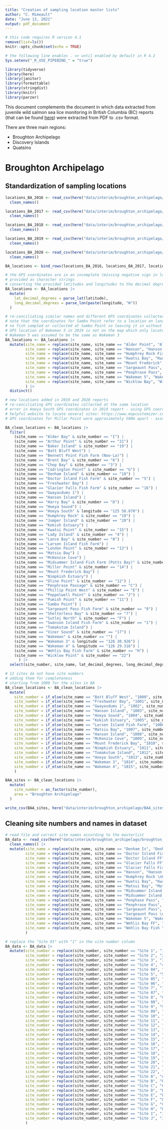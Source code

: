 ```yaml
---
title: "Creation of sampling location master lists"
author: "C. Mimeault"
date: "June 13, 2021"
output: pdf_document
---
```


```r
# this code requires R version 4.1
remove(list=ls())
knitr::opts_chunk$set(echo = TRUE)

# the following line enables . => until enabled by default in R 4.2
Sys.setenv("_R_USE_PIPEBIND_" = "true") 
```

```r
library(tidyverse)
library(here)
library(janitor)
library(formattable)
library(stringdist)
library(knitr)
library(parzer)
```

This document complements the document in which data extracted from juvenile wild salmon sea lice monitoring in British Columbia (BC) reports (that can be found [here](https://mowi.com/caw/sustainability/wild-salmonid-lice-monitoring/)) were extracted from PDF to .csv format. 

There are three main regions:

* Broughton Archipelago
* Discovery Islands
* Quatsino

# Broughton Archipelago

## Standardization of sampling locations

```r
locations_BA_2016 <- read_csv(here("data/interim/broughton_archipelago/all_broughton_archipelago_locations_2016.csv")) |> 
  clean_names()

locations_BA_2017 <- read_csv(here("data/interim/broughton_archipelago/all_broughton_archipelago_locations_2017.csv")) |> 
  clean_names()

locations_BA_2018 <- read_csv(here("data/interim/broughton_archipelago/all_broughton_archipelago_locations_2018.csv")) |> 
  clean_names()

locations_BA_2019 <- read_csv(here("data/interim/broughton_archipelago/all_broughton_archipelago_locations_2019.csv")) |> 
  clean_names()

locations_BA_2020 <- read_csv(here("data/interim/broughton_archipelago/all_broughton_archipelago_locations_2020.csv")) |> 
  clean_names()

BA_locations <- bind_rows(locations_BA_2016, locations_BA_2017, locations_BA_2018, locations_BA_2019, locations_BA_2020)
```

```r
# the GPS coordinates are in an incomplete (missing negative sign in longitudes) degrees and decimal minutes (DD:MM.MM) format
# provided as character strings
# converting the provided latitudes and longitudes to the decimal degrees (DD.DD) format with the parzer package
BA_locations <- BA_locations |>
  mutate(
    lat_decimal_degrees = parse_lat(latitude),
    long_decimal_degrees = parse_lon(paste(longitude, "W"))
  )
```

```r
# re-conciliating similar names and different GPS coordinates collected at the same location
# note that the coordinates for Sambo Point refer to a location on land which seems to be an error
# no fish sampled or collected at Sambo Point so leaving it in without correction
# GPS location of Wakeman 5 in 2019 is not on the map which only locates Wakeman 3 and 4
# Wakeman 5 was assumed to be the same as Wakeman 3
BA_locations <- BA_locations |>
  mutate(site_name = replace(site_name, site_name == "Alder Point", "Alder Bay"),
         site_name = replace(site_name, site_name == "Hanson", "Hanson Island"),
         site_name = replace(site_name, site_name == "Humphrey Rock Fish Farm", "Humphrey Rock"),
         site_name = replace(site_name, site_name == "Kwatsi Bay", "Kwatsi Point"),         
         site_name = replace(site_name, site_name == "Mount Frederick", "Mount Frederick Bay"),
         site_name = replace(site_name, site_name == "Sargeaunt Pass", "Sargeaunt Pass Fish Farm"),
         site_name = replace(site_name, site_name == "Penphrase Pass", "Penphrase Passage"),
         site_name = replace(site_name, site_name == "Wakeman 5", "Wakeman 3"),
         site_name = replace(site_name, site_name == "Wicklow Bay", "Wicklow Point")
         ) |>
  distinct()
```

```r
# new locations added in 2019 and 2020 reports
# re-conciliating GPS coordinates collected at the same location 
# error in Hoeya South GPS coordinates in 2019 report - using GPS coordinates from 2020 report
# helpful website to locate several sites: https://www.mapcustomizer.com/
# GPS coordinates for Millar Point were approximately 500m apart - assumed to be the same location

BA_clean_locations <- BA_locations |>
  filter(
    (site_name == "Alder Bay" & site_number == "I") |
    (site_name == "Arthur Point" & site_number == "21") |
    (site_name == "Baker Island" & site_number == "19") |
    (site_name == "Batt Bluff West") |
    (site_name == "Bennett Point Fish Farm (Noo-La)") |
    (site_name == "Brent Bay" & site_number == "6") |
    (site_name == "Chop Bay" & site_number == "3") |
    (site_name == "Codrington Point" & site_number == "G") |
    (site_name == "Denham Island" & site_number == "18") |
    (site_name == "Doctor Island Fish Farm" & site_number == "5") |
    (site_name == "Freshwater Bay") |
    (site_name == "Glacier Falls Fish Farm" & site_number == "16") |
    (site_name == "Gwayasdums 1") |
    (site_name == "Hanson Island") |
    (site_name == "Harry Bay" & site_number == "D") |
    (site_name == "Hoeya Sound") | 
    (site_name == "Hoeya South" & longitude == "125 58.870") |
    (site_name == "Humphrey Rock" & site_number == "10") |
    (site_name == "Jumper Island" & site_number == "20") |
    (site_name == "Kokish Estuary") |
    (site_name == "Kwatsi Point" & site_number == "15") |
    (site_name == "Lady Island" & site_number == "4") |
    (site_name == "Lance Bay" & site_number == "8") |
    (site_name == "Larsen Island Fish Farm") |
    (site_name == "London Point" & site_number == "13") |
    (site_name == "Matsiu Bay") |
    (site_name == "McKenzie Cove") |
    (site_name == "Midsummer Island Fish Farm (Potts Bay)" & site_number == "2") |
    (site_name == "Miller Point" & site_number == "14") |
    (site_name == "Mount Frederick Bay") |
    (site_name == "Nimpkish Estuary") |
    (site_name == "Oline Point" & site_number == "12") |
    (site_name == "Penphrase Passage" & site_number == "C") |
    (site_name == "Phillip Point West" & site_number == "E") |
    (site_name == "Poppelwell Point" & site_number == "J") |
    (site_name == "Pumish Point" & site_number == "11") |
    (site_name == "Sambo Point") |
    (site_name == "Sargeaunt Pass Fish Farm" & site_number == "9") |
    (site_name == "Shelterless Bay" & site_number == "7") |
    (site_name == "Sutlej North" & site_number == "F") |
    (site_name == "Swanson Island Fish Farm" & site_number == "1") |
    (site_name == "Tomakstum Island") |
    (site_name == "Viner Sound" & site_number == "17") |
    (site_name == "Wakeman" & site_number == "") |
    (site_name == "Wakeman 3" & longitude == "126 30.926") |
    (site_name == "Wakeman 4" & longitude == "126 29.316") |
    (site_name == "Wehlis Bay Fish Farm" & site_number == "H") |
    (site_name == "Wicklow Point" & site_number == "22")
      ) |>
  select(site_number, site_name, lat_decimal_degrees, long_decimal_degrees)
```

```r
# 12 sites do not have site numbers
# adding them for completeness
# starting from 1000 for the sites in BA
BA_clean_locations <- BA_clean_locations |>
  mutate(
    site_number = if_else(site_name == "Batt Bluff West", "1000", site_number),
    site_number = if_else(site_name == "Freshwater Bay", "1001", site_number),
    site_number = if_else(site_name == "Gwayasdums 1", "1002", site_number),
    site_number = if_else(site_name == "Hanson Island", "1003", site_number),
    site_number = if_else(site_name == "Hoeya Sound", "1004", site_number),
    site_number = if_else(site_name == "Kokish Estuary", "1005", site_number),
    site_number = if_else(site_name == "Larsen Island Fish Farm", "1006", site_number),
    site_number = if_else(site_name == "Matsiu Bay", "1007", site_number),
    site_number = if_else(site_name == "Hanson Island", "1008", site_number),
    site_number = if_else(site_name == "McKenzie Cove", "1009", site_number),
    site_number = if_else(site_name == "Mount Frederick Bay", "1010", site_number),
    site_number = if_else(site_name == "Nimpkish Estuary", "1011", site_number),
    site_number = if_else(site_name == "Tomakstum Island", "1012", site_number),
    site_number = if_else(site_name == "Hoeya South", "1013", site_number),
    site_number = if_else(site_name == "Wakeman 3", "1014", site_number),
    site_number = if_else(site_name == "Wakeman 4", "1015", site_number)
    ) 
```

```r
BAA_sites <- BA_clean_locations |>
  mutate(
    site_number = as_factor(site_number),
    area = "Broughton Archipelago"
  )
```

```r
write_csv(BAA_sites, here("data/interim/broughton_archipelago/BAA_sites.csv"))
```

## Cleaning site numbers and names in dataset

```r
# read file and correct site names according to the masterlist
BA_data <- read_csv(here("data/interim/broughton_archipelago/broughton_archipelago_all_data.csv")) |>
  clean_names() |>
  mutate(site_name = replace(site_name, site_name == "Denham Is", "Denham Island"),
         site_name = replace(site_name, site_name == "Doctor Island Fish \nFarm", "Doctor Island Fish Farm"),
         site_name = replace(site_name, site_name == "Doctor Island FF", "Doctor Island Fish Farm"),
         site_name = replace(site_name, site_name == "Glacier Falls FF", "Glacier Falls Fish Farm"),
         site_name = replace(site_name, site_name == "Glacier Falls Fish \nFarm", "Glacier Falls Fish Farm"),
         site_name = replace(site_name, site_name == "Hanson", "Hanson Island"),
         site_name = replace(site_name, site_name == "Humphrey Rock \nFish Farm", "Humphrey Rock"),
         site_name = replace(site_name, site_name == "Kwatsi Bay", "Kwatsi Point"),
         site_name = replace(site_name, site_name == "Matsui Bay", "Matsiu Bay"),   
         site_name = replace(site_name, site_name == "Midsummer Island Fish \nFarm", "Midsummer Island Fish Farm (Potts Bay)"), 
         site_name = replace(site_name, site_name == "Midsummer Island \nFish Farm", "Midsummer Island Fish Farm (Potts Bay)"),  
         site_name = replace(site_name, site_name == "Penphase Pass", "Penphrase Passage"),
         site_name = replace(site_name, site_name == "Penphrase Pass", "Penphrase Passage"),
         site_name = replace(site_name, site_name == "Sargeaunt Pass", "Sargeaunt Pass Fish Farm"),
         site_name = replace(site_name, site_name == "Sargeaunt Pass \nFish Farm", "Sargeaunt Pass Fish Farm"),
         site_name = replace(site_name, site_name == "Wakeman 5", "Wakeman 3"),
         site_name = replace(site_name, site_name == "Wehlis Bay FF", "Wehlis Bay Fish Farm"),
         site_name = replace(site_name, site_name == "Wehlis Bay Fish \nFarm", "Wehlis Bay Fish Farm")
         )
```

```r
# replace the "Site 01" with "1" in the site number column
BA_data <- BA_data |>
  mutate(site_number = replace(site_number, site_number == "Site 1", "1"),
         site_number = replace(site_number, site_number == "Site 2", "2"),
         site_number = replace(site_number, site_number == "Site 3", "3"),
         site_number = replace(site_number, site_number == "Site 4", "4"),
         site_number = replace(site_number, site_number == "Site 04", "4"),
         site_number = replace(site_number, site_number == "Site 5", "5"),
         site_number = replace(site_number, site_number == "Site 05", "5"),
         site_number = replace(site_number, site_number == "Site 06", "6"),
         site_number = replace(site_number, site_number == "Site 7", "7"),
         site_number = replace(site_number, site_number == "Site 07", "7"),
         site_number = replace(site_number, site_number == "Site 8", "8"),
         site_number = replace(site_number, site_number == "Site 08", "8"),
         site_number = replace(site_number, site_number == "Site 9", "9"),
         site_number = replace(site_number, site_number == "Site 09", "9"),
         site_number = replace(site_number, site_number == "Site 10", "10"),
         site_number = replace(site_number, site_number == "Site 11", "11"),
         site_number = replace(site_number, site_number == "Site 12", "12"),
         site_number = replace(site_number, site_number == "Site 13", "13"),
         site_number = replace(site_number, site_number == "Site 14", "14"),
         site_number = replace(site_number, site_number == "Site 15", "15"),
         site_number = replace(site_number, site_number == "Site 16", "16"),
         site_number = replace(site_number, site_number == "Site 17", "17"),
         site_number = replace(site_number, site_number == "Site 18", "18"),
         site_number = replace(site_number, site_number == "Site 19", "19"),
         site_number = replace(site_number, site_number == "Site 20", "20"),
         site_number = replace(site_number, site_number == "Site 21", "21"),
         site_number = replace(site_number, site_number == "Site 22", "22"),
         site_number = replace(site_number, site_number == "Site A", "A"),
         site_number = replace(site_number, site_number == "Site B", "B"),
         site_number = replace(site_number, site_number == "Site C", "C"),
         site_number = replace(site_number, site_number == "Site D", "D"),
         site_number = replace(site_number, site_number == "Site E", "E"),
         site_number = replace(site_number, site_number == "Site F", "F"),
         site_number = replace(site_number, site_number == "Site G", "G"),
         site_number = replace(site_number, site_number == "Site H", "H"),
         site_number = replace(site_number, site_number == "Site I", "I"),
         site_number = replace(site_number, site_number == "Site J", "J")
         )
```
